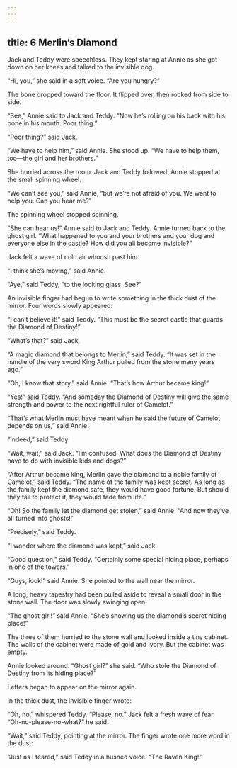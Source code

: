```yaml
---
---
---
```

title: 6 Merlin’s Diamond
---




Jack and Teddy were speechless. They kept staring at Annie as she got down on her knees and talked to the invisible dog.

“Hi, you,” she said in a soft voice. “Are you hungry?”

The bone dropped toward the floor. It flipped over, then rocked from side to side.

“See,” Annie said to Jack and Teddy. “Now he’s rolling on his back with his bone in his mouth. Poor thing.”

“Poor thing?” said Jack.

“We have to help him,” said Annie. She stood up. “We have to help them, too—the girl and her brothers.”

She hurried across the room. Jack and Teddy followed. Annie stopped at the small spinning wheel.

“We can’t see you,” said Annie, “but we’re not afraid of you. We want to help you. Can you hear me?”

The spinning wheel stopped spinning.

“She can hear us!” Annie said to Jack and Teddy. Annie turned back to the ghost girl. “What happened to you and your brothers and your dog and everyone else in the castle? How did you all become invisible?”

Jack felt a wave of cold air whoosh past him.

“I think she’s moving,” said Annie.

“Aye,” said Teddy, “to the looking glass. See?”

An invisible finger had begun to write something in the thick dust of the mirror. Four words slowly appeared:



“I can’t believe it!” said Teddy. “This must be the secret castle that guards the Diamond of Destiny!”

“What’s that?” said Jack.

“A magic diamond that belongs to Merlin,” said Teddy. “It was set in the handle of the very sword King Arthur pulled from the stone many years ago.”

“Oh, I know that story,” said Annie. “That’s how Arthur became king!”

“Yes!” said Teddy. “And someday the Diamond of Destiny will give the same strength and power to the next rightful ruler of Camelot.”

“That’s what Merlin must have meant when he said the future of Camelot depends on us,” said Annie.

“Indeed,” said Teddy.

“Wait, wait,” said Jack. “I’m confused. What does the Diamond of Destiny have to do with invisible kids and dogs?”

“After Arthur became king, Merlin gave the diamond to a noble family of Camelot,” said Teddy. “The name of the family was kept secret. As long as the family kept the diamond safe, they would have good fortune. But should they fail to protect it, they would fade from life.”

“Oh! So the family let the diamond get stolen,” said Annie. “And now they’ve all turned into ghosts!”

“Precisely,” said Teddy.

“I wonder where the diamond was kept,” said Jack.

“Good question,” said Teddy. “Certainly some special hiding place, perhaps in one of the towers.”

“Guys, look!” said Annie. She pointed to the wall near the mirror.

A long, heavy tapestry had been pulled aside to reveal a small door in the stone wall. The door was slowly swinging open.

“The ghost girl!” said Annie. “She’s showing us the diamond’s secret hiding place!”

The three of them hurried to the stone wall and looked inside a tiny cabinet. The walls of the cabinet were made of gold and ivory. But the cabinet was empty.

Annie looked around. “Ghost girl?” she said. “Who stole the Diamond of Destiny from its hiding place?”

Letters began to appear on the mirror again.

In the thick dust, the invisible finger wrote:





“Oh, no,” whispered Teddy. “Please, no.” Jack felt a fresh wave of fear. “Oh-no-please-no-what?” he said.

“Wait,” said Teddy, pointing at the mirror. The finger wrote one more word in the dust:





“Just as I feared,” said Teddy in a hushed voice. “The Raven King!”